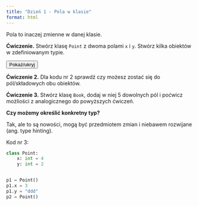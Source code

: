 ```yaml
---
title: "Dzień 1 - Pola w klasie"
format: html
---
```



Pola to inaczej zmienne w danej klasie.

**Ćwiczenie.** Stwórz klasę `Point` z dwoma polami `x` i `y`. Stwórz kilka obiektów w zdefiniowanym typie.

<div id="spoiler" style="display:none">

Kod nr 1:
```python
class Point:
    x = 4
    y = 2


p1 = Point()
p1.x = 3
p1.y = 7
p2 = Point()

```

Kod nr 2:
```python
class Point:
    pass


p1 = Point()
p1.x = 3
p1.y = 7
p2 = Point()

```

</div>

<button title="Kliknij, by zobaczyć odpowiedź" type="button"
   onclick="if(document.getElementById('spoiler') .style.display=='none')
              {document.getElementById('spoiler') .style.display=''}
            else{document.getElementById('spoiler') .style.display='none'}">
  Pokaż/ukryj
</button>

**Ćwiczenie 2.** Dla kodu nr 2 sprawdź czy możesz zostać się do pól/składowych obu obiektów.

**Ćwiczenie 3.** Stwórz klasę `Book`, dodaj w niej 5 dowolnych pól i poćwicz możliości z analogicznego do powyższych ćwiczeń.

**Czy możemy określić konkretny typ?**

Tak, ale to są nowości, mogą być przedmiotem zmian i niebawem rozwijane (ang. type hinting).

Kod nr 3:
```python
class Point:
    x: int = 4
    y: int = 2


p1 = Point()
p1.x = 3
p1.y = "ddd"
p2 = Point()

```


